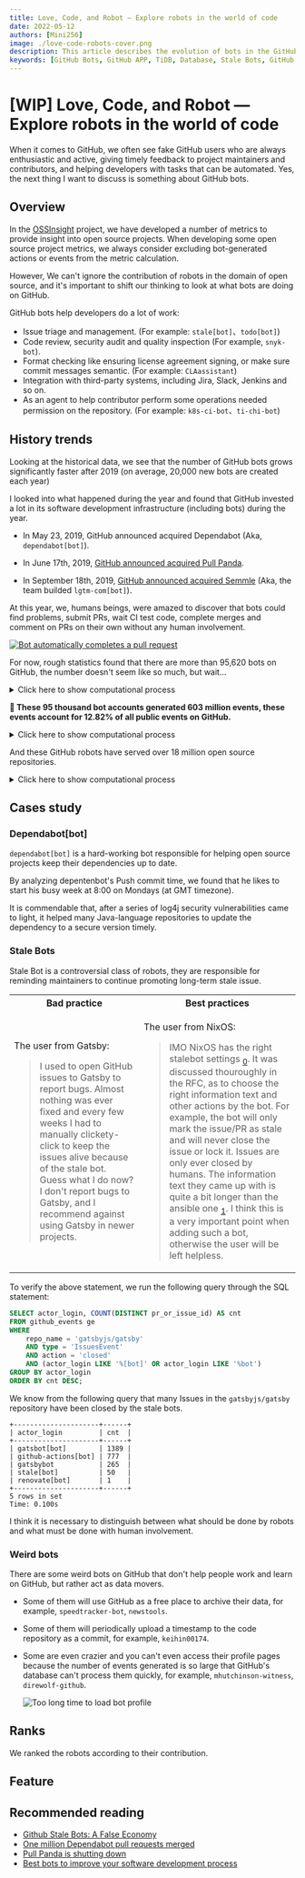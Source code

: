 ```yaml
---
title: Love, Code, and Robot — Explore robots in the world of code
date: 2022-05-12
authors: [Mini256]
image: ./love-code-robots-cover.png
description: This article describes the evolution of bots in the GitHub world, their behaviors and characteristics, and the impact they have brought to the open source world.
keywords: [GitHub Bots, GitHub APP, TiDB, Database, Stale Bots, GitHub Archive, GitHub Metrics, Automation]
---
```



<Head>
  <meta name="image" property="og:image" content={require('./love-code-robots-cover.png').default}/>
</Head>

# \[WIP\] Love, Code, and Robot — Explore robots in the world of code

When it comes to GitHub, we often see fake GitHub users who are always enthusiastic and active, giving timely feedback to project maintainers and contributors, and helping developers with tasks that can be automated. Yes, the next thing I want to discuss is something about GitHub bots.

## Overview

In the [OSSInsight](https://ossinsight.io/) project, we have developed a number of metrics to provide insight into open source projects. When developing some open source project metrics, we always consider excluding bot-generated actions or events from the metric calculation. 

However, We can't ignore the contribution of robots in the domain of open source, and it's important to shift our thinking to look at what bots are doing on GitHub.

GitHub bots help developers do a lot of work:

- Issue triage and management. (For example: `stale[bot]`、`todo[bot]`)
- Code review, security audit and quality inspection (For example, `snyk-bot`).
- Format checking like ensuring license agreement signing, or make sure  commit messages semantic. (For example: `CLAassistant`)
- Integration with third-party systems, including Jira, Slack, Jenkins and so on.
- As an agent to help contributor perform some operations needed permission on the repository. (For example: `k8s-ci-bot`、`ti-chi-bot`)

## History trends

Looking at the historical data, we see that the number of GitHub bots grows significantly faster after 2019 (on average, 20,000 new bots are created each year)

<CommonChart
  chart='dynamic-line'
  query='bot-total-history'
  formatSql={false}
  xIndex="event_year"
  yIndex="bots_total"
/>

<!--truncate-->

I looked into what happened during the year and found that GitHub invested a lot in its software development infrastructure (including bots) during the year.

- In May 23, 2019, GitHub announced acquired Dependabot (Aka, `dependabot[bot]`).

- In June 17th, 2019, [GitHub announced acquired Pull Panda](https://github.blog/2019-06-17-github-acquires-pull-panda/).

- In September 18th, 2019, [GitHub announced acquired Semmle](https://github.blog/2019-09-18-github-welcomes-semmle/) (Aka, the team builded `lgtm-com[bot]`).

At this year, we, humans beings, were amazed to discover that bots could find problems, submit PRs, wait CI test code, complete merges and comment on PRs on their own without any human involvement. 

[![Bot automatically completes a pull request](./bot_automatically_completes_a_pull_request.png)](https://github.com/buildo/react-components/pull/1367)

For now, rough statistics found that there are more than 95,620 bots on GitHub, the number doesn't seem like so much, but wait...

<details>
<summary>Click here to show computational process</summary>

Before that, we had collected 4.7 billion github events stored in our database. Now we can count the number of bots on GitHub by executing a simple SQL statement:

```sql
SELECT COUNT(DISTINCT actor_login) AS 'Bots'
FROM github_events ge
WHERE actor_login REGEXP '^(bot-.+|.+bot|.+\\[bot\\]|.+-bot-.+|robot-.+|.+-ci-.+|.+-ci|.+-testing|.+clabot.+|.+-gerrit|k8s-.+|.+-machine|.+-automation|github-.+|.+-github|.+-service|.+-builds|codecov-.+|.+teamcity.+|jenkins-.+|.+-jira-.+)$';
```

In this SQL statement, we use a regular expression to determine which `actor_login` is the robot login. For example, the well known star robot `dependabot[bot]`, whose github login ends with `[bot]`, we can find more bots among a large number of events based on this method.

```
+-------+
| Bots  |
+-------+
| 95620 |
+-------+
1 row in set
Time: 16.921s
```

</details>

**👀 These 95 thousand bot accounts generated 603 million events, these events account for 12.82% of all public events on GitHub.**

<details>
<summary>Click here to show computational process</summary>

1. Count the total number of public events triggered by GitHub bot

```sql
SELECT COUNT(*) AS 'Bot''s events'
FROM github_events ge
WHERE actor_login REGEXP '^(bot-.+|.+bot|.+\\[bot\\]|.+-bot-.+|robot-.+|.+-ci-.+|.+-ci|.+-testing|.+clabot.+|.+-gerrit|k8s-.+|.+-machine|.+-automation|github-.+|.+-github|.+-service|.+-builds|codecov-.+|.+teamcity.+|jenkins-.+|.+-jira-.+)$';
```

```
+--------------+
| Bot's events |
+--------------+
| 603554237    |
+--------------+
1 row in set
Time: 13.087s
```

2. Count the total number of all public events on GitHub

```sql
SELECT COUNT(*) AS 'All public events' FROM github_events ge;
```

```
+-------------------+
| All public events |
+-------------------+
| 4705191048        |
+-------------------+
1 row in set
Time: 4.322s
```

3. Calculate the proportion of the former in the latter

```sql
SELECT CONCAT(TRUNCATE(603554237 / 4705191048 * 100, 2), '%') AS 'Proportion of Events';
```

```
+----------------------+
| Proportion of Events |
+----------------------+
| 12.82%               |
+----------------------+
1 row in set
Time: 0.047s
```


</details>

And these GitHub robots have served over 18 million open source repositories.

<details>
<summary>Click here to show computational process</summary>

```sql
SELECT COUNT(DISTINCT repo_id) AS 'Repositories'
FROM github_events ge
WHERE actor_login REGEXP '^(bot-.+|.+bot|.+\\[bot\\]|.+-bot-.+|robot-.+|.+-ci-.+|.+-ci|.+-testing|.+clabot.+|.+-gerrit|k8s-.+|.+-machine|.+-automation|github-.+|.+-github|.+-service|.+-builds|codecov-.+|.+teamcity.+|jenkins-.+|.+-jira-.+)$';
```

```
+--------------+
| Repositories |
+--------------+
| 18415262     |
+--------------+
1 row in set
Time: 27.060s
```

</details>

## Cases study

### Dependabot\[bot\]

`dependabot[bot]` is a hard-working bot responsible for helping open source projects keep their dependencies up to date.

By analyzing depentenbot's Push commit time, we found that he likes to start his busy week at 8:00 on Mondays (at GMT timezone).

<CommonChart
  chart='heatmapchart'
  category='bot-dependabot-commits-time-distribution'
  xIndex='hour'
  yIndex='dayofweek'
  valueIndex='pushes'
  formatSql={false}
/>

It is commendable that, after a series of log4j security vulnerabilities came to light, it helped many Java-language repositories to update the dependency to a secure version timely.

<!-- TODO: Wait for importing title field -->

<!-- ```sql
SELECT toYYYYMMDD(created_at), COUNT(DISTINCT repo_name)
FROM github_events
WHERE actor_login = 'dependabot[bot]' and event_type = 'PullRequestEvent' 
      AND (title LIKE '%log4j%2.%2.15.0')
GROUP BY toYYYYMMDD(created_at)
ORDER BY toYYYYMMDD(created_at);
``` -->

### Stale Bots

Stale Bot is a controversial class of robots, they are responsible for reminding maintainers to continue promoting long-term stale issue.

<table>
<tr>
    <th>Bad practice</th>
    <th>Best practices</th>
</tr>
<tr>
<td>

The user from Gatsby:

> I used to open GitHub issues to Gatsby to report bugs. Almost nothing was ever fixed and every few weeks I had to manually clickety-click to keep the issues alive because of the stale bot. Guess what I do now? I don't report bugs to Gatsby, and I recommend against using Gatsby in newer projects.

</td>
<td>

The user from NixOS:

> IMO NixOS has the right stalebot settings <sub>[0]</sub>. It was discussed thouroughly in the RFC, as to choose the right information text and other actions by the bot. For example, the bot will only mark the issue/PR as stale and will never close the issue or lock it. Issues are only ever closed by humans.
The information text they came up with is quite a bit longer than the ansible one <sub>[1]</sub>. I think this is a very important point when adding such a bot, otherwise the user will be left helpless.

> [0]: https://github.com/NixOS/rfcs/pull/51

> [1]: https://github.com/NixOS/nixpkgs/pull/92254

</td>
</tr>
</table>

To verify the above statement, we run the following query through the SQL statement:

```sql
SELECT actor_login, COUNT(DISTINCT pr_or_issue_id) AS cnt
FROM github_events ge
WHERE
    repo_name = 'gatsbyjs/gatsby'
    AND type = 'IssuesEvent'
    AND action = 'closed'
    AND (actor_login LIKE '%[bot]' OR actor_login LIKE '%bot')
GROUP BY actor_login
ORDER BY cnt DESC;
```

We know from the following query that many Issues in the `gatsbyjs/gatsby` repository have been closed by the stale bots.

```
+---------------------+------+
| actor_login         | cnt  |
+---------------------+------+
| gatsbot[bot]        | 1389 |
| github-actions[bot] | 777  |
| gatsbybot           | 265  |
| stale[bot]          | 50   |
| renovate[bot]       | 1    |
+---------------------+------+
5 rows in set
Time: 0.100s
```

I think it is necessary to distinguish between what should be done by robots and what must be done with human involvement.

### Weird bots

There are some weird bots on GitHub that don't help people work and learn on GitHub, but rather act as data movers.

<CommonChart
  chart='barchart'
  category='bot-weird-bots-ranking'
  formatSql={false}
  categoryIndex='actor_login'
  valueIndex='contributions'
  categoryType='owner'
  seriesName='Contributions'
/>

- Some of them will use GitHub as a free place to archive their data, for example, `speedtracker-bot`, `newstools`.

- Some of them will periodically upload a timestamp to the code repository as a commit, for example, `keihin00174`.

- Some are even crazier and you can't even access their profile pages because the number of events generated is so large that GitHub's database can't process them quickly, for example, `mhutchinson-witness`, `direwolf-github`.

    ![Too long time to load bot profile](too_long_time_to_load_profile.png)

## Ranks

We ranked the robots according to their contribution.

<CommonChart
  chart='barchart'
  category='bot-contribution-ranking'
  formatSql={false}
  categoryIndex='actor_login'
  valueIndex='contributions'
  categoryType='owner'
  seriesName='Contributions'
/>

## Feature



## Recommended reading

- [Github Stale Bots: A False Economy](https://blog.benwinding.com/github-stale-bots/)
- [One million Dependabot pull requests merged](https://github.blog/2019-07-25-one-million-dependabot-pull-requests-merged/)
- [Pull Panda is shutting down](https://github.blog/changelog/2022-03-23-pull-panda-is-shutting-down/)
- [Best bots to improve your software development process](https://livablesoftware.com/best-bots-software-development/)
